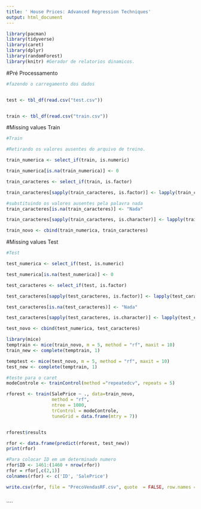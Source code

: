 ```yaml
---
title: ' House Prices: Advanced Regression Techniques'
output: html_document
---
```


```r
library(pacman)
library(tidyverse)
library(caret)
library(dplyr)
library(randomForest)
library(knitr) #Gerador de relatorios dinamicos.


```

#Pré Processamento

```r
#fazendo o carregamento dos dados


test <- tbl_df(read.csv("test.csv"))


train <- tbl_df(read.csv("train.csv"))

```
#Missing values Train
```r
#Train

#Retirando os valores ausentes do arquivo de treino.

train_numerica <- select_if(train, is.numeric)

train_numerica[is.na(train_numerica)] <- 0

train_caracteres <- select_if(train, is.factor)

train_caracteres[sapply(train_caracteres, is.factor)] <- lapply(train_caracteres[sapply(train_caracteres, is.factor)], as.character)

#substituindo os valores ausentes pela palavra nada
train_caracteres[is.na(train_caracteres)] <- "Nada"

```

```r

train_caracteres[sapply(train_caracteres, is.character)] <- lapply(train_caracteres[sapply(train_caracteres, is.character)], as.factor)

train_novo <- cbind(train_numerica, train_caracteres)

```

#Missing values Test
```r
#Test

test_numerica <- select_if(test, is.numeric)

test_numerica[is.na(test_numerica)] <- 0

test_caracteres <- select_if(test, is.factor)

test_caracteres[sapply(test_caracteres, is.factor)] <- lapply(test_caracteres[sapply(train_caracteres, is.factor)], as.character)

test_caracteres[is.na(test_caracteres)] <- "Nada"


```

```r

test_caracteres[sapply(test_caracteres, is.character)] <- lapply(test_caracteres[sapply(test_caracteres, is.character)], as.factor)

test_novo <- cbind(test_numerica, test_caracteres)


```

```r

library(mice)
temptrain <- mice(train_novo, m = 5, method = "rf", maxit = 10)
train_new <- complete(temptrain, 1)

temptest <- mice(test_novo, m = 5, method = "rf", maxit = 10)
test_new <- complete(temptrain, 1)

```



```r

#teste para o caret
modeControle <- trainControl(method ="repeatedcv", repeats = 5)

rforest <- train(SalePrice ~ ., data=train_novo, 
                 method = "rf",
                 ntree = 1000,
                 trControl = modeControle,
                 tuneGrid = data.frame(mtry = 7))



```


```r

rforest$results

```


```r

rfor <- data.frame(predict(rforest, test_new))
print(rfor)

```

```r

  
#Para colocar ID em um determinado numero
rfor$ID <- 1461:(1460 + nrow(rfor))
rfor = rfor[,c(2,1)]
colnames(rfor) <- c('ID', 'SalePrice')

write.csv(rfor, file = "PrecoVendasRF.csv", quote  = FALSE, row.names = T )



```


````